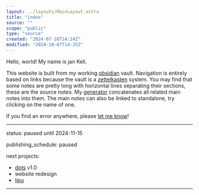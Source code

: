 ```yaml
---
layout: ../layouts/MainLayout.astro
title: "index"
source: ""
scope: "public"
type: "source"
created: "2024-07-16T14:24Z"
modified: "2024-10-07T14:35Z"
---
```



<NoteMeta name="hello-world" source="" scope="public" type="main" created="2024-06-13T19:58Z" modified="2024-07-16T14:27Z" />

Hello, world! My name is jan Keli.

This website is built from my working [obsidian](/obsidian) vault. Navigation is entirely based on links because the vault is a [zettelkasten](/zettelkasten) system. You may find that some notes are pretty long with horizontal lines separating their sections, these are the source notes. My [generator](https://github.com/janKeli/site-builder) concatenates all related main notes into them. The main notes can also be linked to standalone, try clicking on the name of one.

If you find an error anywhere, please [let me know](/contact)!

---

<NoteMeta name="now" source="" scope="public" type="main" created="2024-07-16T14:24Z" modified="2024-10-07T14:35Z" />

status: paused until 2024-11-15

publishing_schedule: paused

next projects:
- [dots](/dots) v1.0
- website redesign
- [lipu](/lipu)

---

<NoteMeta name="brainmade-mark" source="https://brainmade.org/" scope="public" type="main" created="2024-08-13T10:04Z" modified="2024-08-13T10:10Z" />

<a href="https://brainmade.org/">
<svg width="256" height="80" viewBox="0 0 256 80" fill="none" xmlns="http://www.w3.org/2000/svg">
<g clip-path="url(#clip0_4_23)">
<path d="M52.612 78.7824H23.33C21.9166 78.7824 20.7709 77.6368 20.7709 76.2235V68.5467H12.7969C11.3836 68.5467 10.2378 67.401 10.2378 65.9877V55.3135L1.41666 50.9172C0.0382205 50.2291 -0.424107 48.488 0.431411 47.2068L10.2378 32.4928V28.1426C10.2412 12.599 22.8433 0.000244141 38.3878 0.000244141C53.9322 0.000244141 66.5344 12.599 66.5377 28.1426C65.9063 55.9671 55.7774 51.6594 55.3571 62.1884L55.1711 76.2235C55.1617 76.9301 54.8846 77.5699 54.4215 78.0329C53.9584 78.496 53.3187 78.7824 52.612 78.7824ZM25.8891 73.6645H50.0529L50.3386 59.1231C50.0761 52.467 62.0549 50.8795 61.4196 28.3885C61.0605 15.6763 51.1058 5.11757 38.3878 5.11757C25.6698 5.11757 15.359 15.4253 15.356 28.1426V33.2605C15.3552 33.7658 15.2057 34.2598 14.9261 34.6807L6.29684 47.6213L13.9408 51.4418C14.8085 51.8754 15.3565 52.7622 15.356 53.7321V63.4288H23.33C24.7433 63.4288 25.8891 64.5744 25.8891 65.9877V73.6645Z" fill="var(--color-text)"/>
<path d="M40.3721 58.2219V38.9335C40.4904 38.9335 40.6087 38.9524 40.727 38.9524C50.4958 38.9397 57.7768 29.9404 55.7494 20.3848C55.555 19.4713 54.8413 18.7576 53.9278 18.5633C45.8216 16.8321 37.8066 21.8546 35.8299 29.904C35.8064 29.8804 35.7873 29.8543 35.7637 29.8306C32.09 26.1425 26.7949 24.5718 21.7042 25.6601C20.7906 25.8544 20.0769 26.5681 19.8826 27.4816C17.8553 37.0362 25.1347 46.0349 34.9026 46.0492C35.1392 46.0492 35.3947 46.0208 35.6407 46.009V58.2219H40.3721ZM43.211 26.0788C45.3532 23.9341 48.3082 22.8043 51.3349 22.9728C51.6841 29.3127 46.4475 34.5501 40.1072 34.2023C39.9298 31.1748 41.06 28.2168 43.211 26.0788ZM27.4032 38.1931C25.2499 36.0557 24.1149 33.0987 24.2852 30.0696C30.6292 29.7121 35.8718 34.9555 35.5129 41.2991C32.4895 41.4687 29.5401 40.3385 27.4032 38.1931Z" fill="var(--color-text)"/>
<path d="M104.235 24.6122C104.235 27.7406 103.191 30.1603 101.102 31.8712C99.0136 33.5821 96.1129 34.4375 92.4 34.4375H77.0625V0H91.0947C94.8366 0 97.6648 0.733233 99.5792 2.1997C101.508 3.64987 102.473 5.80069 102.473 8.65215C102.473 10.6074 101.987 12.2613 101.015 13.6137C100.058 14.9498 98.593 15.8541 96.6205 16.3267C99.1006 16.6525 100.986 17.5324 102.277 18.9663C103.582 20.3839 104.235 22.2658 104.235 24.6122ZM96.0114 9.62979C96.0114 8.08185 95.569 6.98201 94.6843 6.33024C93.8141 5.67848 92.516 5.3526 90.7901 5.3526H83.4803V13.8825H90.8336C92.6466 13.8825 93.9591 13.5322 94.7713 12.8316C95.598 12.1146 96.0114 11.0474 96.0114 9.62979ZM97.7953 24.05C97.7953 20.8238 95.7358 19.2107 91.6168 19.2107H83.4803V29.0849H91.8561C93.9156 29.0849 95.4167 28.6694 96.3595 27.8384C97.3167 26.9911 97.7953 25.7283 97.7953 24.05Z" fill="var(--color-text)"/>
<path d="M130.319 34.4375L123.206 21.3615H115.678V34.4375H109.26V0H124.576C128.231 0 131.052 0.888026 133.039 2.66408C135.026 4.42384 136.019 6.95756 136.019 10.2653C136.019 12.6768 135.41 14.7624 134.192 16.5222C132.974 18.2656 131.327 19.4144 129.253 19.9684L137.542 34.4375H130.319ZM129.558 10.5586C129.558 7.25086 127.673 5.59701 123.902 5.59701H115.678V15.7645H124.076C125.874 15.7645 127.237 15.3083 128.166 14.3958C129.094 13.4833 129.558 12.2043 129.558 10.5586Z" fill="var(--color-text)"/>
<path d="M163.127 34.4375L160.407 25.6387H148.724L146.005 34.4375H139.587L150.769 0H158.34L169.479 34.4375H163.127ZM154.555 5.30372L154.424 5.84142C154.279 6.42801 154.105 7.09606 153.902 7.84559C153.699 8.59512 152.452 12.7175 150.16 20.2128H158.971L155.947 10.3141L155.012 6.99015L154.555 5.30372Z" fill="var(--color-text)"/>
<path d="M173.656 34.4375V0H180.074V34.4375H173.656Z" fill="var(--color-text)"/>
<path d="M204.723 34.4375L191.365 7.91891C191.626 10.4934 191.756 12.5627 191.756 14.127V34.4375H186.057V0H193.388L206.942 26.7386C206.681 24.2782 206.55 22.0377 206.55 20.0173V0H212.25V34.4375H204.723Z" fill="var(--color-text)"/>
<path d="M105.259 78.75V58.0667C105.259 57.5985 105.259 57.1302 105.259 56.662C105.274 56.1938 105.351 54.1836 105.489 50.6314C104.399 54.9747 103.593 58.0021 103.071 59.7136L97.2209 78.75H92.3844L86.5346 59.7136L84.0702 50.6314C84.2545 54.3773 84.3466 56.8557 84.3466 58.0667V78.75H78.3125V44.625H87.4097L93.2136 63.7098L93.7202 65.5505L94.8257 70.1279L96.2767 64.6544L102.242 44.625H111.293V78.75H105.259Z" fill="var(--color-text)"/>
<path d="M140.542 78.75L137.663 70.031H125.296L122.417 78.75H115.623L127.461 44.625H135.475L147.267 78.75H140.542ZM131.468 49.8806L131.33 50.4134C131.176 50.9947 130.992 51.6567 130.777 52.3994C130.562 53.1421 129.242 57.2271 126.816 64.6544H136.143L132.942 54.8455L131.952 51.5517L131.468 49.8806Z" fill="var(--color-text)"/>
<path d="M180.616 61.4332C180.616 64.9531 179.956 68.0289 178.636 70.6608C177.33 73.2764 175.473 75.2786 173.062 76.6671C170.667 78.0557 167.918 78.75 164.817 78.75H151.689V44.625H163.435C168.901 44.625 173.131 46.0782 176.125 48.9845C179.119 51.8746 180.616 56.0242 180.616 61.4332ZM173.776 61.4332C173.776 57.768 172.87 54.9747 171.058 53.0533C169.247 51.1158 166.659 50.147 163.297 50.147H158.483V73.228H164.241C167.158 73.228 169.477 72.1704 171.197 70.0553C172.916 67.9401 173.776 65.0661 173.776 61.4332Z" fill="var(--color-text)"/>
<path d="M185.775 78.75V44.625H211.293V50.147H192.569V58.7206H209.889V64.2426H192.569V73.228H212.238V78.75H185.775Z" fill="var(--color-text)"/>
<path d="M217.282 78.75V71.3631H223.937V78.75H217.282Z" fill="var(--color-text)"/>
<path d="M242.168 54.4524C244.943 54.4524 247.384 54.9731 249.491 56.0144C251.597 57.0557 253.212 58.5458 254.335 60.4847C255.445 62.4237 256 64.6858 256 67.2711C256 71.2448 254.77 74.3627 252.31 76.6248C249.838 78.8749 246.457 80 242.168 80C237.891 80 234.555 78.8749 232.158 76.6248C229.761 74.3746 228.562 71.2448 228.562 67.2352C228.562 63.2256 229.774 60.0957 232.196 57.8456C234.618 55.5835 237.942 54.4524 242.168 54.4524ZM242.168 59.8564C239.292 59.8564 237.04 60.5027 235.412 61.7953C233.772 63.088 232.952 64.9013 232.952 67.2352C232.952 69.605 233.766 71.4363 235.393 72.7289C237.008 74.0215 239.266 74.6679 242.168 74.6679C245.094 74.6679 247.403 74.0096 249.093 72.693C250.771 71.3645 251.61 69.5572 251.61 67.2711C251.61 64.9013 250.79 63.076 249.15 61.7953C247.51 60.5027 245.183 59.8564 242.168 59.8564Z" fill="var(--color-text)"/>
<path d="M255.622 33.0521L245.498 38.9228V45.1347H255.622V50.4309H228.96V37.7917C228.96 34.7756 229.647 32.4476 231.022 30.8079C232.385 29.1682 234.346 28.3483 236.907 28.3483C238.774 28.3483 240.389 28.851 241.751 29.8564C243.101 30.8618 243.991 32.2202 244.419 33.9318L255.622 27.0916V33.0521ZM237.134 33.6804C234.574 33.6804 233.293 35.2364 233.293 38.3483V45.1347H241.165V38.2047C241.165 36.7205 240.812 35.5955 240.105 34.8294C239.399 34.0634 238.408 33.6804 237.134 33.6804Z" fill="var(--color-text)"/>
<path d="M251.629 11.8492C251.629 10.4728 251.421 9.13824 251.004 7.8456C250.576 6.55296 250.033 5.55356 249.377 4.8474H245.687V11.0233H241.562V0H251.364C252.815 1.34051 253.95 3.08797 254.77 5.24237C255.59 7.3848 256 9.63495 256 11.9928C256 16.1101 254.802 19.2759 252.405 21.4901C249.995 23.7044 246.583 24.8115 242.168 24.8115C237.778 24.8115 234.416 23.6984 232.082 21.4722C229.736 19.246 228.562 16.0443 228.562 11.8671C228.562 5.93058 230.877 2.1544 235.507 0.5386L237.059 5.4219C235.709 5.94853 234.687 6.77439 233.993 7.89946C233.299 9.02454 232.952 10.3471 232.952 11.8671C232.952 14.3567 233.747 16.2478 235.337 17.5404C236.926 18.833 239.203 19.4794 242.168 19.4794C245.183 19.4794 247.516 18.8151 249.169 17.4865C250.809 16.146 251.629 14.2669 251.629 11.8492Z" fill="var(--color-text)"/>
</g>
<defs>
<clipPath id="clip0_4_23">
<rect width="256" height="80" fill="var(--color-text)"/>
</clipPath>
</defs>
</svg>
</a>
